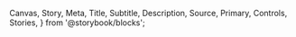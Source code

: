   Canvas,
  Story,
  Meta,
  Title,
  Subtitle,
  Description,
  Source,
  Primary,
  Controls,
  Stories,
} from '@storybook/blocks';


<Meta isTemplate />

<Title />
<Description />
<br />
<br />
## Varianter

{' '}

{' '}

<div style={{ display: 'flex' }}>
  <span style={{ margin: '1rem' }}>
    <Canvas of={NveButtonStories.Standard} />
  </span>
  <span style={{ margin: '1rem' }}>
    <Canvas of={NveButtonStories.Default} />
  </span>
  <span style={{ margin: '1rem' }}>
    <Canvas of={NveButtonStories.Outlined} />
  </span>
  <span style={{ margin: '1rem' }}>
    <Canvas of={NveButtonStories.Ghost} />
  </span>
</div>

## Størrelser

<div style={{ display: 'flex' }}>
  <span style={{ margin: '1rem' }}>
    <Canvas of={NveButtonStories.Small} />
  </span>
  <span style={{ margin: '1rem' }}>
    <Canvas of={NveButtonStories.Medium} />
  </span>
  <span style={{ margin: '1rem' }}>
    <Canvas of={NveButtonStories.Large} />
  </span>
</div>

## Disabled

<div style={{ display: 'flex' }}>
  <span style={{ margin: '1rem' }}>
    <Canvas of={NveButtonStories.Disabledone} />
  </span>
  <span style={{ margin: '1rem' }}>
    <Canvas of={NveButtonStories.Disabledtwo} />
  </span>
</div>

## Loading

<div style={{ display: 'flex' }}>
  <span style={{ margin: '1rem' }}>
    <Canvas of={NveButtonStories.Loadingone} />
  </span>
  <span style={{ margin: '1rem' }}>
    <Canvas of={NveButtonStories.Loadingtwo} />
  </span>
</div>

## Parametere/Props

Her kan du se hvilke parametere (props) komponenten kan ta imot og se endringer i kode

<Primary />
<Controls />

## <Stories />
